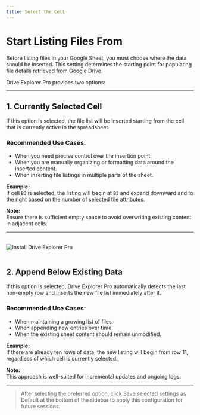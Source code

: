 ```yaml
---
title: Select the Cell
---
```


# Start Listing Files From

Before listing files in your Google Sheet, you must choose where the data should be inserted. This setting determines the starting point for populating file details retrieved from Google Drive.

Drive Explorer Pro provides two options:

---

## 1. Currently Selected Cell

If this option is selected, the file list will be inserted starting from the cell that is currently active in the spreadsheet.

### Recommended Use Cases:

- When you need precise control over the insertion point.
- When you are manually organizing or formatting data around the inserted content.
- When inserting file listings in multiple parts of the sheet.

**Example:**  
If cell `B3` is selected, the listing will begin at `B3` and expand downward and to the right based on the number of selected file attributes.

**Note:**  
Ensure there is sufficient empty space to avoid overwriting existing content in adjacent cells.

---

<br />

<div
  style={{
    background: "#f0f9ff",
    border: "3px solid #90cdf4",
    borderRadius: "10px",
    padding: "16px",
    boxShadow: "0 2px 6px rgba(0,0,0,0.08)",
    display: "inline-block",
    marginBottom: "1rem",
  }}
>
  <img
    src="/images/cell-img.png"
    alt="Install Drive Explorer Pro"
    style={{ borderRadius: "6px", maxWidth: "100%" }}
  />
</div>

<br />

## 2. Append Below Existing Data

If this option is selected, Drive Explorer Pro automatically detects the last non-empty row and inserts the new file list immediately after it.

### Recommended Use Cases:

- When maintaining a growing list of files.
- When appending new entries over time.
- When the existing sheet content should remain unmodified.

**Example:**  
If there are already ten rows of data, the new listing will begin from row 11, regardless of which cell is currently selected.

**Note:**  
This approach is well-suited for incremental updates and ongoing logs.

---

> After selecting the preferred option, click Save selected settings as Default at the bottom of the sidebar to apply this configuration for future sessions.
